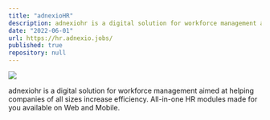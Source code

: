 ```yaml
---
title: "adnexioHR"
description: adnexiohr is a digital solution for workforce management aimed at helping companies of all sizes increase efficiency.
date: "2022-06-01"
url: https://hr.adnexio.jobs/
published: true
repository: null
---
```



![](/adnexiohr.png)

adnexiohr is a digital solution for workforce management aimed at helping companies of all sizes increase efficiency. All-in-one HR modules made for you available on Web and Mobile.
